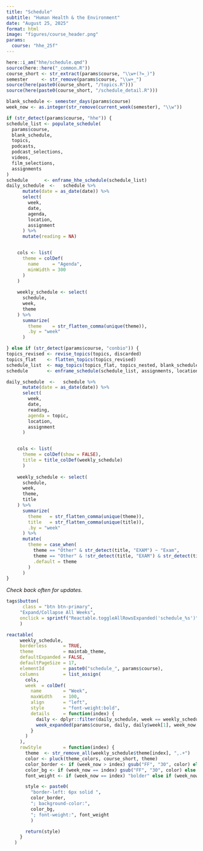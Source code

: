 ```yaml
---
title: "Schedule"
subtitle: "Human Health & the Environment"
date: "August 25, 2025"
format: html
image: "figures/course_header.png"
params:
  course: "hhe_25f"
---
```


```r
here::i_am("hhe/schedule.qmd")
source(here::here("_common.R"))
course_short <- str_extract(params$course, "\\w+(?=_)")
semester     <- str_remove(params$course, "\\w+_")
source(here(paste0(course_short, "/topics.R")))
source(here(paste0(course_short, "/schedule_detail.R")))
```

```r

blank_schedule <- semester_days(params$course)
week_now <- as.integer(str_remove(current_week(semester), "\\w"))

if (str_detect(params$course, "hhe")) {
schedule_list <- populate_schedule(
  params$course,
  blank_schedule,
  topics,
  podcasts,
  podcast_selections,
  videos,
  film_selections,
  assignments
)
schedule      <- enframe_hhe_schedule(schedule_list)
daily_schedule  <-   schedule %>%
      mutate(date = as_date(date)) %>%
      select(
        week,
        date,
        agenda,
        location,
        assignment
      ) %>%
      mutate(reading = NA)


    cols <- list(
      theme = colDef(
        name     = "Agenda",
        minWidth = 300
      )
    )
    
    weekly_schedule <- select(
      schedule,
      week,
      theme
    ) %>%
      summarize(
        theme    = str_flatten_comma(unique(theme)),
        .by = "week"
      )

} else if (str_detect(params$course, "conbio")) {
topics_revised <- revise_topics(topics, discarded)
topics_flat    <- flatten_topics(topics_revised)
schedule_list  <- map_topics(topics_flat, topics_nested, blank_schedule)
schedule       <- enframe_schedule(schedule_list, assignments, locations, params$course)

daily_schedule  <-   schedule %>%
      mutate(date = as_date(date)) %>%
      select(
        week,
        date,
        reading,
        agenda = topic,
        location,
        assignment
      )


    cols <- list(
      theme = colDef(show = FALSE),
      title = title_colDef(weekly_schedule)
      )
    
    weekly_schedule <- select(
      schedule,
      week,
      theme,
      title
    ) %>%
      summarize(
        theme   = str_flatten_comma(unique(theme)),
        title   = str_flatten_comma(unique(title)),
        .by = "week"
      ) %>%
      mutate(
        theme = case_when(
          theme == "Other" & str_detect(title, "EXAM") ~ "Exam",
          theme == "Other" & !str_detect(title, "EXAM") & str_detect(title, "Film") ~ lag(theme),
          .default = theme
        )
      )
}

```

*Check back often for updates.*

```r
tags$button(
      class = "btn btn-primary",
     "Expand/Collapse All Weeks",
     onclick = sprintf("Reactable.toggleAllRowsExpanded('schedule_%s')", params$course),
     )

reactable(
     weekly_schedule,
     borderless      = TRUE,
     theme           = maintab_theme,
     defaultExpanded = FALSE,
     defaultPageSize = 17,
     elementId       = paste0("schedule_", params$course),
     columns         = list_assign(
       cols,
       week  = colDef(
         name        = "Week",
         maxWidth    = 100,
         align       = "left",
         style       = "font-weight:bold",
         details     = function(index) {
           daily <- dplyr::filter(daily_schedule, week == weekly_schedule$week[index])
           week_expanded(params$course, daily, daily$week[1], week_now, schedule_list)
         }
       )
     ),
     rowStyle        = function(index) {
       theme  <- str_remove_all(weekly_schedule$theme[index], ",.+")
       color <- pluck(theme_colors, course_short, theme)
       color_border <- if (week_now > index) gsub("FF", "30", color) else color
       color_bg <- if (week_now == index) gsub("FF", "30", color) else "#ffffff"
       font_weight <- if (week_now == index) "bolder" else if (week_now > index) "lighter" else "normal"

       style <- paste0(
         "border-left: 6px solid ",
         color_border,
         "; background-color:",
         color_bg,
         "; font-weight:", font_weight
         )

       return(style)
     }
   )
```



